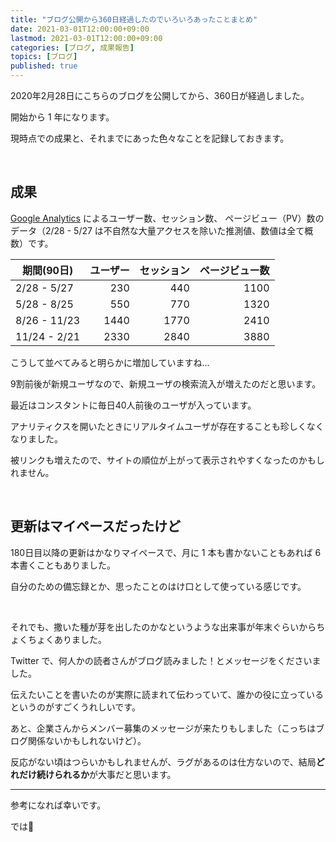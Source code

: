 ```yaml
---
title: "ブログ公開から360日経過したのでいろいろあったことまとめ"
date: 2021-03-01T12:00:00+09:00
lastmod: 2021-03-01T12:00:00+09:00
categories: [ブログ, 成果報告]
topics: [ブログ]
published: true
---
```


2020年2月28日にこちらのブログを公開してから、360日が経過しました。

開始から 1 年になります。

現時点での成果と、それまでにあった色々なことを記録しておきます。

<!--more-->

<br/>

## 成果

[Google Analytics](https://analytics.google.com/) によるユーザー数、セッション数、 ページビュー（PV）数のデータ（2/28 - 5/27 は不自然な大量アクセスを除いた推測値、数値は全て概数）です。

期間(90日)|ユーザー|セッション|ページビュー数
---|--:|--:|--:
2/28 - 5/27|230|440|1100
5/28 - 8/25|550|770|1320
8/26 - 11/23|1440|1770|2410
11/24 - 2/21|2330|2840|3880

こうして並べてみると明らかに増加していますね…

9割前後が新規ユーザなので、新規ユーザの検索流入が増えたのだと思います。

最近はコンスタントに毎日40人前後のユーザが入っています。

アナリティクスを開いたときにリアルタイムユーザが存在することも珍しくなくなりました。

被リンクも増えたので、サイトの順位が上がって表示されやすくなったのかもしれません。

<relpos link="seikahoukoku3" />

<br/>

## 更新はマイペースだったけど

180日目以降の更新はかなりマイペースで、月に 1 本も書かないこともあれば 6 本書くこともありました。

自分のための備忘録とか、思ったことのはけ口として使っている感じです。

<br/>

それでも、撒いた種が芽を出したのかなというような出来事が年末ぐらいからちょくちょくありました。

Twitter で、何人かの読者さんがブログ読みました！とメッセージをくださいました。

伝えたいことを書いたのが実際に読まれて伝わっていて、誰かの役に立っているというのがすごくうれしいです。

あと、企業さんからメンバー募集のメッセージが来たりもしました（こっちはブログ関係ないかもしれないけど）。

反応がない頃はつらいかもしれませんが、ラグがあるのは仕方ないので、結局**どれだけ続けられるか**が大事だと思います。

---

参考になれば幸いです。

では👋
